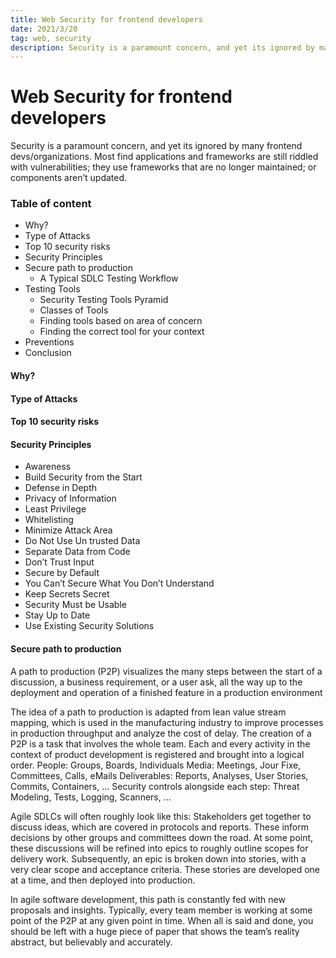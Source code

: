 ```yaml
---
title: Web Security for frontend developers
date: 2021/3/20
tag: web, security
description: Security is a paramount concern, and yet its ignored by many frontend devs/organizations. Most find applications and frameworks are still riddled with vulnerabilities; they use frameworks that are no longer maintained; or components aren’t updated.
---
```


# Web Security for frontend developers

Security is a paramount concern, and yet its ignored by many frontend devs/organizations. Most find applications and frameworks are still riddled with vulnerabilities; they use frameworks that are no longer maintained; or components aren’t updated.

### Table of content

- Why?
- Type of Attacks
- Top 10 security risks
- Security Principles
- Secure path to production
  - A Typical SDLC Testing Workflow
- Testing Tools
  - Security Testing Tools Pyramid
  - Classes of Tools
  - Finding tools based on area of concern
  - Finding the correct tool for your context
- Preventions
- Conclusion

#### Why?

#### Type of Attacks

#### Top 10 security risks

#### Security Principles

- Awareness
- Build Security from the Start
- Defense in Depth
- Privacy of Information
- Least Privilege
- Whitelisting
- Minimize Attack Area
- Do Not Use Un trusted Data
- Separate Data from Code
- Don’t Trust Input
- Secure by Default
- You Can’t Secure What You Don’t Understand
- Keep Secrets Secret
- Security Must be Usable
- Stay Up to Date
- Use Existing Security Solutions

#### Secure path to production

A path to production (P2P) visualizes the many steps between the start of a discussion, a business requirement, or a user ask, all the way up to the deployment and operation of a finished feature in a production environment

The idea of a path to production is adapted from lean value stream mapping, which is used in the manufacturing industry to improve processes in production throughput and analyze the cost of delay. The creation of a P2P is a task that involves the whole team. Each and every activity in the context of product development is registered and brought into a logical order.
People: Groups, Boards, Individuals
Media: Meetings, Jour Fixe, Committees, Calls, eMails
Deliverables: Reports, Analyses, User Stories, Commits, Containers, …
Security controls alongside each step: Threat Modeling, Tests, Logging, Scanners, ...

Agile SDLCs will often roughly look like this: Stakeholders get together to discuss ideas, which are covered in protocols and reports. These inform decisions by other groups and committees down the road. At some point, these discussions will be refined into epics to roughly outline scopes for delivery work. Subsequently, an epic is broken down into stories, with a very clear scope and acceptance criteria. These stories are developed one at a time, and then deployed into production.

In agile software development, this path is constantly fed with new proposals and insights. Typically, every team member is working at some point of the P2P at any given point in time. When all is said and done, you should be left with a huge piece of paper that shows the team’s reality abstract, but believably and accurately.
